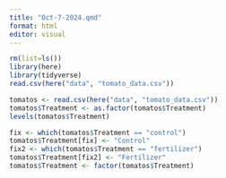 ```yaml
---
title: "Oct-7-2024.qmd"
format: html
editor: visual
---
```


```r
rm(list=ls())
library(here)
library(tidyverse)
read.csv(here("data", "tomato_data.csv"))
```
```r
tomatos <- read.csv(here("data", "tomato_data.csv"))
tomatos$Treatment <- as.factor(tomatos$Treatment)
levels(tomatos$Treatment)
```
```r
fix <- which(tomatos$Treatment == "control")
tomatos$Treatment[fix] <- "Control"
fix2 <- which(tomatos$Treatment == "fertilizer")
tomatos$Treatment[fix2] <- "Fertilizer"
tomatos$Treatment <- factor(tomatos$Treatment)
```

